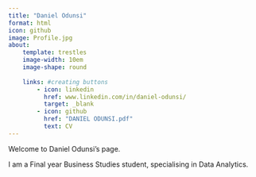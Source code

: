 ```yaml
---
title: "Daniel Odunsi"
format: html
icon: github
image: Profile.jpg
about:
    template: trestles
    image-width: 10em
    image-shape: round
    
    links: #creating buttons
        - icon: linkedin
          href: www.linkedin.com/in/daniel-odunsi/
          target: _blank
        - icon: github
          href: "DANIEL ODUNSI.pdf"
          text: CV
---
```



Welcome to Daniel Odunsi's page.

I am a Final year Business Studies student, specialising in Data Analytics. 



